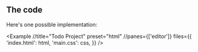 
## The code

Here's one possible implementation:

<Example
  //title="Todo Project"
  preset="html"
  //panes={['editor']}
  files={{
    'index.html': html,
    'main.css': css,
  }}
/>

